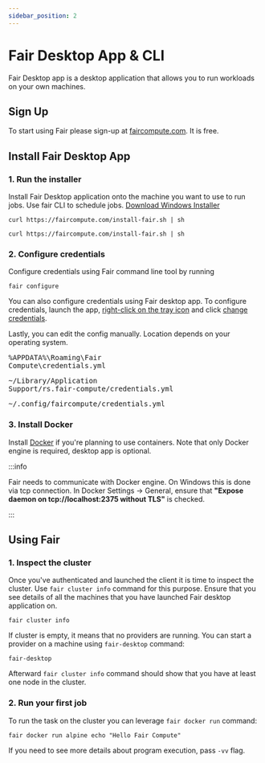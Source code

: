 ```yaml
---
sidebar_position: 2
---
```



# Fair Desktop App & CLI

Fair Desktop app is a desktop application that allows you to run workloads on your own machines.

## Sign Up

To start using Fair please sign-up at [faircompute.com](https://faircompute.com). It is free.

## Install Fair Desktop App

### 1. Run the installer

Install Fair Desktop application onto the machine you want to use to run jobs. Use fair CLI to schedule jobs.
<Tabs groupId="operating-systems">
  <TabItem value="win" label="Windows">
    <a href="https://faircompute.com/install/fair/on/windows">Download Windows Installer</a>
  </TabItem>
  <TabItem value="mac" label="Mac">

  ```shell
  curl https://faircompute.com/install-fair.sh | sh
  ```

  </TabItem>
  <TabItem value="linux" label="Linux">

  ```shell
  curl https://faircompute.com/install-fair.sh | sh
  ```

  </TabItem>
</Tabs>

### 2. Configure credentials

Configure credentials using Fair command line tool by running
```shell
fair configure
```

You can also configure credentials using Fair desktop app.
To configure credentials, launch the app, <u>right-click on the tray icon</u> and click <u>change credentials</u>.

Lastly, you can edit the config manually. Location depends on your operating system.
<Tabs groupId="operating-systems">
    <TabItem value="win" label="Windows">
        <pre>%APPDATA%\Roaming\Fair Compute\credentials.yml</pre>
    </TabItem>
    <TabItem value="mac" label="Mac">
        <pre>~/Library/Application Support/rs.fair-compute/credentials.yml</pre>
    </TabItem>
    <TabItem value="linux" label="Linux">
        <pre>~/.config/faircompute/credentials.yml</pre>
    </TabItem>
</Tabs>

### 3. Install Docker

Install [Docker](https://www.docker.com/get-started/) if you're planning to use containers.
Note that only Docker engine is required, desktop app is optional.

:::info

  Fair needs to communicate with Docker engine. On Windows this is done via tcp connection.
  In Docker Settings -> General, ensure that **"Expose daemon on tcp://localhost:2375 without TLS"** is checked.

:::

## Using Fair

### 1. Inspect the cluster

Once you've authenticated and launched the client it is time to inspect the cluster.
Use `fair cluster info` command for this purpose. Ensure that you see details of all
the machines that you have launched Fair desktop application on.

```shell
fair cluster info
```

If cluster is empty, it means that no providers are running. You can start a provider
on a machine using `fair-desktop` command:
```shell
fair-desktop
```

Afterward `fair cluster info` command should show that you have at least one node in the cluster.

### 2. Run your first job

To run the task on the cluster you can leverage `fair docker run` command:

```shell
fair docker run alpine echo "Hello Fair Compute"
```

If you need to see more details about program execution, pass `-vv` flag.
